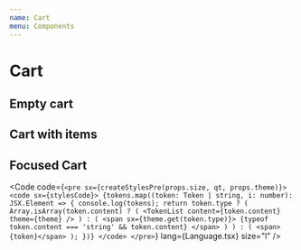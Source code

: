 ```yaml
---
name: Cart
menu: Components
---
```



# Cart

## Empty cart

<Cart href="#" title="Woodlike Ocean shopping cart" count={0} isFilled={false} />

## Cart with items

<Cart href="#" title="Woodlike Ocean shopping cart" count={1} isFilled={true} />

## Focused Cart

<Cart isFocused={true} href="#" title="Woodlike Ocean shopping cart" count={1} isFilled={true} />


<Code
  code={`<pre sx={createStylesPre(props.size, qt, props.theme)}>
    <code sx={stylesCode}>
      {tokens.map((token: Token | string, i: number): JSX.Element => {
        console.log(tokens);
        return token.type ? (
          Array.isArray(token.content) ? (
            <TokenList content={token.content} theme={theme} />
          ) : (
            <span sx={theme.get(token.type)}>
              {typeof token.content === 'string' && token.content}
            </span>
          )
        ) : (
          <span>{token}</span>
        );
      })}
    </code>
  </pre>`}
  lang={Language.tsx}
  size="l"
/>
